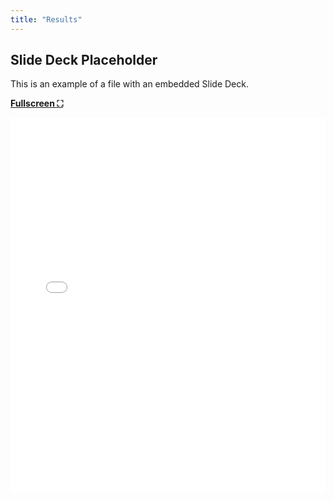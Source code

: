 ```yaml
---
title: "Results"
---
```


## Slide Deck Placeholder

This is an example of a file with an embedded Slide Deck.

[**Fullscreen ⛶**](/hefm/results/slidePlaceholder/slidePlaceholder.qmd)
```{=html}
<iframe class="slide-deck" src="/hefm/results/slidePlaceholder/slidePlaceholder.html" width="100%" height="600px" style="border: none;"></iframe>
```